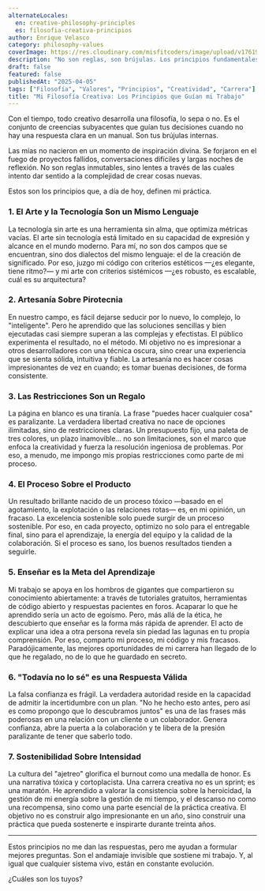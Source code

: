 ```yaml
---
alternateLocales:
  en: creative-philosophy-principles
  es: filosofia-creativa-principios
author: Enrique Velasco
category: philosophy-values
coverImage: https://res.cloudinary.com/misfitcoders/image/upload/v1761918603/eVelasco/covers/articles/client-communication-frameworks_zsdnsf.png
description: "No son reglas, son brújulas. Los principios fundamentales que he desarrollado a lo largo de años para navegar la ambigüedad del trabajo creativo y técnico."
draft: false
featured: false
publishedAt: "2025-04-05"
tags: ["Filosofía", "Valores", "Principios", "Creatividad", "Carrera"]
title: "Mi Filosofía Creativa: Los Principios que Guían mi Trabajo"
---
```


Con el tiempo, todo creativo desarrolla una filosofía, lo sepa o no. Es el conjunto de creencias subyacentes que guían tus decisiones cuando no hay una respuesta clara en un manual. Son tus brújulas internas.

Las mías no nacieron en un momento de inspiración divina. Se forjaron en el fuego de proyectos fallidos, conversaciones difíciles y largas noches de reflexión. No son reglas inmutables, sino lentes a través de las cuales intento dar sentido a la complejidad de crear cosas nuevas.

Estos son los principios que, a día de hoy, definen mi práctica.

### 1. El Arte y la Tecnología Son un Mismo Lenguaje

La tecnología sin arte es una herramienta sin alma, que optimiza métricas vacías. El arte sin tecnología está limitado en su capacidad de expresión y alcance en el mundo moderno. Para mí, no son dos campos que se encuentran, sino dos dialectos del mismo lenguaje: el de la creación de significado. Por eso, juzgo mi código con criterios estéticos —¿es elegante, tiene ritmo?— y mi arte con criterios sistémicos —¿es robusto, es escalable, cuál es su arquitectura?

### 2. Artesanía Sobre Pirotecnia

En nuestro campo, es fácil dejarse seducir por lo nuevo, lo complejo, lo "inteligente". Pero he aprendido que las soluciones sencillas y bien ejecutadas casi siempre superan a las complejas y efectistas. El público experimenta el resultado, no el método. Mi objetivo no es impresionar a otros desarrolladores con una técnica oscura, sino crear una experiencia que se sienta sólida, intuitiva y fiable. La artesanía no es hacer cosas impresionantes de vez en cuando; es tomar buenas decisiones, de forma consistente.

### 3. Las Restricciones Son un Regalo

La página en blanco es una tiranía. La frase "puedes hacer cualquier cosa" es paralizante. La verdadera libertad creativa no nace de opciones ilimitadas, sino de restricciones claras. Un presupuesto fijo, una paleta de tres colores, un plazo inamovible... no son limitaciones, son el marco que enfoca la creatividad y fuerza la resolución ingeniosa de problemas. Por eso, a menudo, me impongo mis propias restricciones como parte de mi proceso.

### 4. El Proceso Sobre el Producto

Un resultado brillante nacido de un proceso tóxico —basado en el agotamiento, la explotación o las relaciones rotas— es, en mi opinión, un fracaso. La excelencia sostenible solo puede surgir de un proceso sostenible. Por eso, en cada proyecto, optimizo no solo para el entregable final, sino para el aprendizaje, la energía del equipo y la calidad de la colaboración. Si el proceso es sano, los buenos resultados tienden a seguirle.

### 5. Enseñar es la Meta del Aprendizaje

Mi trabajo se apoya en los hombros de gigantes que compartieron su conocimiento abiertamente: a través de tutoriales gratuitos, herramientas de código abierto y respuestas pacientes en foros. Acaparar lo que he aprendido sería un acto de egoísmo. Pero, más allá de la ética, he descubierto que enseñar es la forma más rápida de aprender. El acto de explicar una idea a otra persona revela sin piedad las lagunas en tu propia comprensión. Por eso, comparto mi proceso, mi código y mis fracasos. Paradójicamente, las mejores oportunidades de mi carrera han llegado de lo que he regalado, no de lo que he guardado en secreto.

### 6. "Todavía no lo sé" es una Respuesta Válida

La falsa confianza es frágil. La verdadera autoridad reside en la capacidad de admitir la incertidumbre con un plan. "No he hecho esto antes, pero así es como propongo que lo descubramos juntos" es una de las frases más poderosas en una relación con un cliente o un colaborador. Genera confianza, abre la puerta a la colaboración y te libera de la presión paralizante de tener que saberlo todo.

### 7. Sostenibilidad Sobre Intensidad

La cultura del "ajetreo" glorifica el burnout como una medalla de honor. Es una narrativa tóxica y cortoplacista. Una carrera creativa no es un sprint; es una maratón. He aprendido a valorar la consistencia sobre la heroicidad, la gestión de mi energía sobre la gestión de mi tiempo, y el descanso no como una recompensa, sino como una parte esencial de la práctica creativa. El objetivo no es construir algo impresionante en un año, sino construir una práctica que pueda sostenerte e inspirarte durante treinta años.

---

Estos principios no me dan las respuestas, pero me ayudan a formular mejores preguntas. Son el andamiaje invisible que sostiene mi trabajo. Y, al igual que cualquier sistema vivo, están en constante evolución.

¿Cuáles son los tuyos?

